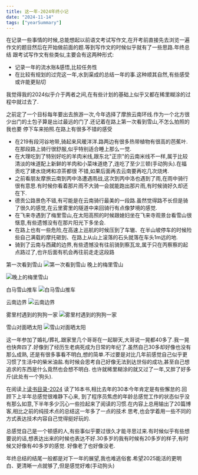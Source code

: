 ```yaml
---
title: 这一年-2024年终小记
date: "2024-11-14"
tags: ["yearSummary"]
---
```


在记录一些事情的时候,总能想起以前语文考试写作文,在开考前直接先去浏览一遍作文的题目然后在开始做前面的题.等到写作文的时候似乎就有了一些思路.年终总结
跟考试写作文有些类似,主要会有这两种形式:
* 记录一年的流水账&感悟,比较任务性
* 在比较有规划的过完这一年,水到渠成的总结一年的事.这种顺其自然,有些感受或许能更贴切

我觉得我的2024似乎介于两者之间,在有些计划的基础上似乎又都在稀里糊涂的过程中就过去了.

之前定了一个目标每年要出去旅游一次,今年选择了摩旅云南环线.作为一个北方很少出门的土包子算是出过最远的门了.还记着在路上第一次看到雪山,不怎么拍照的我也要
停下车来拍照.在路上有很多不错的感受
* 在219有段河谷地带,骑起来风暖洋洋.路两边有很多热带植物有很高的芭蕉叶.在那段路上骑行很舒服,似乎特别适合睡上那么一觉.
* 在大理吃到了特别好吃的羊肉米线,跟东北"正宗"的云南米线不一样,属于比较清淡的味道配上新鲜的羊肉和小菜味道绝了,连吃了至少三顿(手动狗头).在福贡吃了建水烧烤和凉茶都很
不错,如果后面再去云南要再吃几次烧烤.
* 之前看朋友摩旅云南到丙中洛遭遇雨战,这次到丙中洛也遇到了雨,在雨中骑行很有意思.有时候你看着那片雨不大骑一会就能跑出那片雨,有时候骑好久却还在下.
* 德贡公路景色不错,有可能是在云南骑行最美的一段路.虽然觉得路不长但是骑了很久的感觉,在云里雾里的隧道中来回骑行有点像梦境的感觉.
* 在飞来寺遇到了梅里雪山,在太阳高照的时候跟媳妇坐在飞来寺观景台看雪山很惬意,有些遗憾没有在那片阳光下多坐会.
* 在路上也有一些危险,在高速上巡航的时候压到了车辙、在半山坡停车的时候险些自己满载的摩托砸到、在路上从山上滚落的石头就落在车头1m远的地.
* 骑到了云南与西藏的边界,有些遗憾没有往前骑到察瓦龙,属于只在丙察察的起点路过了,也许后面有机会再往前走走这段路

第一次看到雪山
![第一次看到雪山](/static/images/thoughtStatic/summary2024/firstMountain.jpg)
晚上的梅里雪山  

![晚上的梅里雪山](/static/images/thoughtStatic/summary2024/meili.jpg)

白马雪山推车
![白马雪山推车](/static/images/thoughtStatic/summary2024/push.jpg)

云南边界
![云南边界](/static/images/thoughtStatic/summary2024/yunnan.jpg)

雾里村遇到的狗狗一家
![雾里村遇到的狗狗一家](/static/images/thoughtStatic/summary2024/family.jpg)

雪山对面晒太阳
![雪山对面晒太阳](/static/images/thoughtStatic/summary2024/sun.jpg)

这一年参加了婚礼/葬礼.跟家里几个哥哥在一起聊天,大哥说一晃都40多了.我一晃也快奔四了.好像到了经历生老病死成为日常的年纪了.虽然自己30多却好像也没有那么成熟,
还是有很多事看不明白,想的简单.不过要是对比几年前感觉自己似乎更习惯了生活中的柴米油盐.有时候会思考自己好像无法到达世俗的成功,甚至自己想追求的东西是什么竟然也会想不明白.
也许就稀里糊涂的就又过了一年,又胖了好多斤(此处有一个狗头).

在阅读上[读书目录-2024](https://icantunderstand.github.io/blogNew/blog/bookList/readBook2024) 读了16本书,相比去年的30本今年肯定是有些懈怠的.回顾下上半年总感觉很难静下心来,
到了程序员焦虑的年龄总感觉工作的状态似乎没有那么如意,下半年多少沉心一些捡起来了阅读的习惯.在内容上总用输出了20篇博客,相比之前的纯技术点的总结这一年多了一点的技术
思考,也会学着用一些不同的方式表达技术内容自己觉得挺好玩的.

总感觉自己是一个顿感的人,有些事似乎要过很久才能寻思过来.有时候似乎有些想要说的话,想表达出来的时候也表达不好.30多岁的我有时候有20多岁的样子,有时候又好像有40多岁的感觉.
好像老了也好像没老.

年终总结的结尾一般都是对下一年的展望,我也难逃俗套.希望2025能活的更明白、更清晰一点就够了,但是感觉好难(手动狗头)





